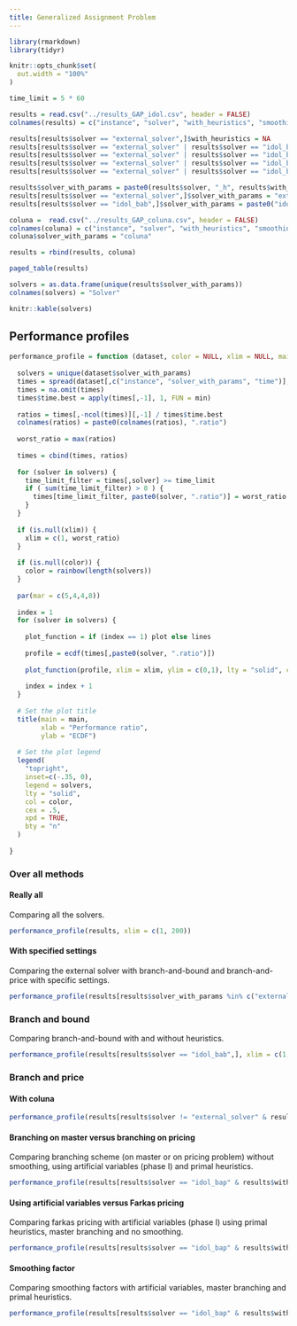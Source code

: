 ```yaml
---
title: Generalized Assignment Problem
---
```


```r
library(rmarkdown)
library(tidyr)

knitr::opts_chunk$set(
  out.width = "100%"
)

```

```r
time_limit = 5 * 60

results = read.csv("../results_GAP_idol.csv", header = FALSE)
colnames(results) = c("instance", "solver", "with_heuristics", "smoothing_factor", "farkas_pricing", "clean_up_threshold", "branching_on_master", "status", "reason", "n_agents", "n_jobs", "objective_value", "time")

results[results$solver == "external_solver",]$with_heuristics = NA
results[results$solver == "external_solver" | results$solver == "idol_bab",]$smoothing_factor = NA
results[results$solver == "external_solver" | results$solver == "idol_bab",]$farkas_pricing = NA
results[results$solver == "external_solver" | results$solver == "idol_bab",]$clean_up_threshold = NA
results[results$solver == "external_solver" | results$solver == "idol_bab",]$branching_on_master = NA

results$solver_with_params = paste0(results$solver, "_h", results$with_heuristics, "_s", results$smoothing_factor * 100, "_f", results$farkas_pricing, "_c", results$clean_up, "_m", results$branching_on_master)
results[results$solver == "external_solver",]$solver_with_params = "external_solver"
results[results$solver == "idol_bab",]$solver_with_params = paste0("idol_bab_h", results[results$solver == "idol_bab",]$with_heuristics)
```

```r
coluna =  read.csv("../results_GAP_coluna.csv", header = FALSE)
colnames(coluna) = c("instance", "solver", "with_heuristics", "smoothing_factor", "farkas_pricing", "clean_up_threshold", "branching_on_master", "status", "reason", "n_agents", "n_jobs", "objective_value", "time")
coluna$solver_with_params = "coluna"

results = rbind(results, coluna)
```

```r
paged_table(results)
```

```r
solvers = as.data.frame(unique(results$solver_with_params))
colnames(solvers) = "Solver"
```

```r
knitr::kable(solvers)
```

## Performance profiles

```r
performance_profile = function (dataset, color = NULL, xlim = NULL, main = "Performance profile") {
  
  solvers = unique(dataset$solver_with_params)
  times = spread(dataset[,c("instance", "solver_with_params", "time")], key = solver_with_params, value = time)
  times = na.omit(times)
  times$time.best = apply(times[,-1], 1, FUN = min)
  
  ratios = times[,-ncol(times)][,-1] / times$time.best
  colnames(ratios) = paste0(colnames(ratios), ".ratio")
  
  worst_ratio = max(ratios)
  
  times = cbind(times, ratios)
  
  for (solver in solvers) {
    time_limit_filter = times[,solver] >= time_limit
    if ( sum(time_limit_filter) > 0 ) {
      times[time_limit_filter, paste0(solver, ".ratio")] = worst_ratio
    }
  }
  
  if (is.null(xlim)) {
    xlim = c(1, worst_ratio)
  }
  
  if (is.null(color)) {
    color = rainbow(length(solvers))
  }
  
  par(mar = c(5,4,4,8))
  
  index = 1
  for (solver in solvers) {
    
    plot_function = if (index == 1) plot else lines
    
    profile = ecdf(times[,paste0(solver, ".ratio")])
    
    plot_function(profile, xlim = xlim, ylim = c(0,1), lty = "solid", cex = 0, col = color[index], main = "", xlab = "", ylab = "")
    
    index = index + 1
  }
  
  # Set the plot title
  title(main = main,
        xlab = "Performance ratio",
        ylab = "ECDF")
  
  # Set the plot legend
  legend(
    "topright",
    inset=c(-.35, 0),
    legend = solvers,
    lty = "solid",
    col = color,
    cex = .5,
    xpd = TRUE,
    bty = "n"
  )
  
}
```

### Over all methods

#### Really all

Comparing all the solvers.

```r
performance_profile(results, xlim = c(1, 200))
```
#### With specified settings

Comparing the external solver with branch-and-bound and branch-and-price with specific settings.

```r
performance_profile(results[results$solver_with_params %in% c("external_solver", "idol_bab_h1", "idol_bap_h1_s30_f0_c500_m1", "coluna"),], xlim = c(1, 200), main = "External solver, Coluna, BaB and BaP")
```

### Branch and bound

Comparing branch-and-bound with and without heuristics.

```r
performance_profile(results[results$solver == "idol_bab",], xlim = c(1, 3), main = "With and without heuristics")
```


### Branch and price

#### With coluna

```r
performance_profile(results[results$solver != "external_solver" & results$solver != "idol_bab",], xlim = c(1, 10), main = "idol versus coluna")
```

#### Branching on master versus branching on pricing

Comparing branching scheme (on master or on pricing problem) without smoothing, using artificial variables (phase I) and primal heuristics.

```r
performance_profile(results[results$solver == "idol_bap" & results$with_heuristics == TRUE & results$smoothing_factor == 0 & results$farkas_pricing == 0,], xlim = c(1, 3), main = "Branching on master versus subproblem")
```

#### Using artificial variables versus Farkas pricing

Comparing farkas pricing with artificial variables (phase I) using primal heuristics, master branching and no smoothing.

```r
performance_profile(results[results$solver == "idol_bap" & results$with_heuristics == TRUE & results$smoothing_factor == 0 & results$branching_on_master == TRUE,], xlim = c(1, 3), main = "Using artificial costs versus Farkas pricing")
```

#### Smoothing factor

Comparing smoothing factors with artificial variables, master branching and primal heuristics.

```r
performance_profile(results[results$solver == "idol_bap" & results$with_heuristics == TRUE & results$branching_on_master == TRUE & results$farkas_pricing == 0,], xlim = c(1, 3), main = "Smoothing factor")
```